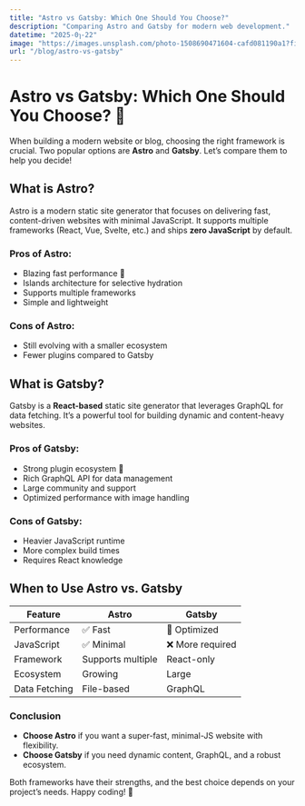 ```yaml
---
title: "Astro vs Gatsby: Which One Should You Choose?"
description: "Comparing Astro and Gatsby for modern web development."
datetime: "2025-0ๅ-22"
image: "https://images.unsplash.com/photo-1508690471604-cafd081190a1?fit=crop&w=640&h=426"
url: "/blog/astro-vs-gatsby"
---
```


# Astro vs Gatsby: Which One Should You Choose? 🚀

When building a modern website or blog, choosing the right framework is crucial. Two popular options are **Astro** and **Gatsby**. Let’s compare them to help you decide!

## What is Astro?

Astro is a modern static site generator that focuses on delivering fast, content-driven websites with minimal JavaScript. It supports multiple frameworks (React, Vue, Svelte, etc.) and ships **zero JavaScript** by default.

### Pros of Astro:

- Blazing fast performance 🚀
- Islands architecture for selective hydration
- Supports multiple frameworks
- Simple and lightweight

### Cons of Astro:

- Still evolving with a smaller ecosystem
- Fewer plugins compared to Gatsby

## What is Gatsby?

Gatsby is a **React-based** static site generator that leverages GraphQL for data fetching. It’s a powerful tool for building dynamic and content-heavy websites.

### Pros of Gatsby:

- Strong plugin ecosystem 🔌
- Rich GraphQL API for data management
- Large community and support
- Optimized performance with image handling

### Cons of Gatsby:

- Heavier JavaScript runtime
- More complex build times
- Requires React knowledge

## When to Use Astro vs. Gatsby

| Feature       | Astro             | Gatsby           |
| ------------- | ----------------- | ---------------- |
| Performance   | ✅ Fast           | 🚀 Optimized     |
| JavaScript    | ✅ Minimal        | ❌ More required |
| Framework     | Supports multiple | React-only       |
| Ecosystem     | Growing           | Large            |
| Data Fetching | File-based        | GraphQL          |

### Conclusion

- **Choose Astro** if you want a super-fast, minimal-JS website with flexibility.
- **Choose Gatsby** if you need dynamic content, GraphQL, and a robust ecosystem.

Both frameworks have their strengths, and the best choice depends on your project’s needs. Happy coding! 🎉
